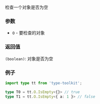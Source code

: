 检查一个对象是否为空

### 参数

- `O` - 要检查的对象

### 返回值

`(boolean)`: 对象是否为空

### 例子

```ts
import type tt from 'type-toolkit';

type T0 = tt.O.IsEmpty<{}> // true
type T1 = tt.O.IsEmpty<{ a: 1 }> // false
```
